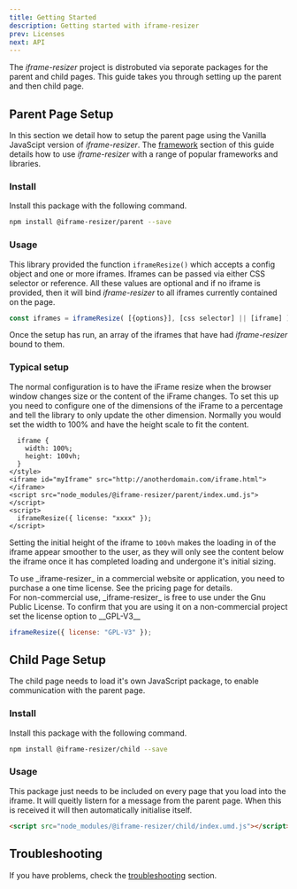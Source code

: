 ```yaml
---
title: Getting Started
description: Getting started with iframe-resizer
prev: Licenses
next: API
---
```


The _iframe-resizer_ project is distrobuted via seporate packages for the parent and child pages. This guide takes you through setting up the parent and then child page.

## Parent Page Setup

In this section we detail how to setup the parent page using the Vanilla JavaScipt version of _iframe-resizer_. The [framework](../frameworks/overview) section of this guide details how to use _iframe-resizer_ with a range of popular frameworks and libraries.

### Install

Install this package with the following command.

```bash
npm install @iframe-resizer/parent --save
```

### Usage

This library provided the function `iframeResize()` which accepts a config object and one or more iframes. Iframes can be passed via either CSS selector or reference. All these values are optional and if no iframe is provided, then it will bind _iframe-resizer_ to all iframes currently contained on the page.

```js
const iframes = iframeResize( [{options}], [css selector] || [iframe] );
```

Once the setup has run, an array of the iframes that have had _iframe-resizer_ bound to them.

### Typical setup

The normal configuration is to have the iFrame resize when the browser window changes size or the content of the iFrame changes. To set this up you need to configure one of the dimensions of the iFrame to a percentage and tell the library to only update the other dimension. Normally you would set the width to 100% and have the height scale to fit the content.

```html<style>
  iframe {
    width: 100%;
    height: 100vh;
  }
</style>
<iframe id="myIframe" src="http://anotherdomain.com/iframe.html"></iframe>
<script src="node_modules/@iframe-resizer/parent/index.umd.js"></script>
<script>
  iframeResize({ license: "xxxx" });
</script>
```

Setting the initial height of the iframe to `100vh` makes the loading in of the iframe appear smoother to the user, as they will only see the content below the iframe once it has completed loading and undergone it's initial sizing.


<Aside title="Commercial use">
  To use _iframe-resizer_ in a commercial website or application, you need to
  purchase a one time license. See the pricing page for details.
</Aside>

<Aside type="tip" title="Non-commercial use">
  For non-commercial use, _iframe-resizer_ is free to use under the Gnu Public License. To confirm that you are using it on a non-commercial project set the license option to __GPL-V3__

```js
iframeResize({ license: "GPL-V3" });
```

</Aside>

## Child Page Setup

The child page needs to load it's own JavaScript package, to enable communication with the parent page.

### Install

Install this package with the following command.

```bash
npm install @iframe-resizer/child --save
```

### Usage

This package just needs to be included on every page that you load into the iframe. It will queitly listern for a message from the parent page. When this is received it will then automatically initialise itself.

```html
<script src="node_modules/@iframe-resizer/child/index.umd.js"></script>
```

## Troubleshooting

If you have problems, check the [troubleshooting](../troubleshooting) section.
